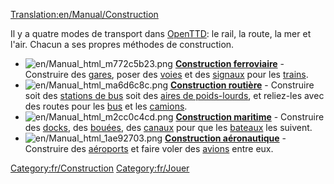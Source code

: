 [[Translation:en/Manual/Construction]]
{{fr/Table des matières}}

Il y a quatre modes de transport dans [[fr/Manual/Main Page|OpenTTD]]: le rail, la route, la mer et l'air. Chacun a ses propres méthodes de construction.

*[[File:en/Manual html m772c5b23.png]] '''[[fr/Manual/Construction Ferroviaire|Construction ferroviaire]]''' - Construire des [[fr/Manual/Gares ferroviaires|gares]], poser des [[fr/Manual/Construction de voies|voies]] et des [[fr/Manual/Signaux|signaux]] pour les [[fr/Manual/Trains|trains]].
*[[File:en/Manual html ma6d6c8c.png]] '''[[fr/Manual/Construction Routière|Construction routière]]''' - Construire soit des [[fr/Manual/Aire de chargement#Zone de chargement de bus|stations de bus]] soit des [[fr/Manual/Aire de chargement#Zone de chargement de poids-lourds|aires de poids-lourds]], et reliez-les avec des routes pour les [[fr/Manual/Base Set/Road Vehicles/Bus|bus]] et les [[fr/Manual/Véhicules Routiers|camions]].
*[[File:en/Manual html m2cc0c4cd.png]] '''[[fr/Manual/Construction Maritime|Construction maritime]]''' - Construire des [[fr/Docks|docks]], des [[fr/Manual/Points de contrôle|bouées]], des [[fr/Docks|canaux]] pour que les [[fr/Manual/Bateaux|bateaux]] les suivent.
*[[File:en/Manual html 1ae92703.png]] '''[[fr/Manual/Construction Aéroportuaire|Construction aéronautique]]''' - Construire des [[fr/Manual/Aéroports|aéroports]] et faire voler des [[fr/Manual/Avions|avions]] entre eux.

[[Category:fr/Construction]]
[[Category:fr/Jouer]]